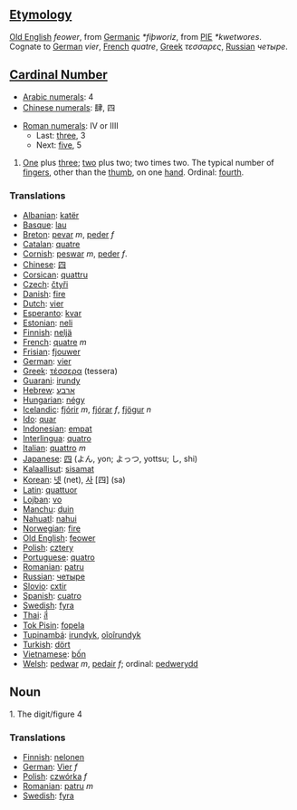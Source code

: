 == [[Etymology]] ==
[[Old English]] ''feower'', from [[Germanic]] ''*fiþworiz'', from [[w:PIE|PIE]] ''*kwetwores''. Cognate to [[German]] ''vier'', [[French]] ''quatre'', [[Greek]] ''τεσσαρες'', [[Russian]] ''четыре''.

== [[Number|Cardinal Number]] ==
*[[w:Arabic Numerals|Arabic numerals]]: 4
*[[w:Chinese numerals|Chinese numerals]]: 肆, 四

*[[w:Roman numerals|Roman numerals]]: IV or IIII
**Last: [[three]], 3
**Next: [[five]], 5

#[[One]] plus [[three]]; [[two]] plus two; two times two. The typical number of [[finger]]s, other than the [[thumb]], on one [[hand]]. Ordinal: [[fourth]].

=== Translations ===
*[[Albanian]]: [[katër]]
*[[Basque]]: [[lau]]
*[[Breton]]: [[pevar]] ''m'', [[peder]] ''f''
*[[Catalan]]: [[quatre]]
*[[Cornish]]: [[peswar]] ''m'', [[peder]] ''f''.
*[[Chinese]]: [[四]]
*[[Corsican]]: [[quattru]]
*[[Czech]]: [[čtyři]]
*[[Danish]]: [[fire]]
*[[Dutch]]: [[vier]]
*[[Esperanto]]: [[kvar]]
*[[Estonian]]: [[neli]]
*[[Finnish]]: [[neljä]]
*[[French]]: [[quatre]] ''m''
*[[Frisian]]: [[fjouwer]]
*[[German]]: [[vier]]
*[[Greek]]: [[τέσσερα]] (tessera)
*[[Guarani]]: [[irundy]]
*[[Hebrew]]: [[ארבע]]
*[[Hungarian]]: [[négy]]
*[[Icelandic]]: [[fjórir]] ''m'', [[fjórar]] ''f'', [[fjögur]] ''n''
*[[Ido]]: [[quar]]
*[[Indonesian]]: [[empat]]
*[[Interlingua]]: [[quatro]]
*[[Italian]]: [[quattro]] ''m''
*[[Japanese]]: [[四]] (よん, yon; よっつ, yottsu; し, shi)
*[[Kalaallisut]]: [[sisamat]]
*[[Korean]]: [[넷]] (net), [[사]] [四] (sa)
*[[Latin]]: [[quattuor]]
*[[Lojban]]: [[vo]]
*[[Manchu]]: [[duin]]
*[[Nahuatl]]: [[nahui]]
*[[Norwegian]]: [[fire]]
*[[Old English]]: [[feower]]
*[[Polish]]: [[cztery]]
*[[Portuguese]]: [[quatro]]
*[[Romanian]]: [[patru]]
*[[Russian]]: [[четыре]]
*[[Slovio]]: [[cxtir]]
*[[Spanish]]: [[cuatro]]
*[[Swedish]]: [[fyra]]
*[[Thai]]: [[สี่]]
*[[Tok Pisin]]: [[fopela]]
*[[Tupinambá]]: [[irundyk]], [[oîoîrundyk]]
*[[Turkish]]: [[dört]]
*[[Vietnamese]]: [[bốn]]
*[[Welsh]]: [[pedwar]] ''m'', [[pedair]] ''f''; ordinal: [[pedwerydd]]

== Noun ==

1. The digit/figure 4

=== Translations ===
*[[Finnish]]: [[nelonen]]
*[[German]]: [[Vier]] ''f''
*[[Polish]]: [[czwórka]] ''f''
*[[Romanian]]: [[patru]] ''m''
*[[Swedish]]: [[fyra]]